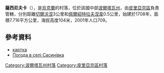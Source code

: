 {{coord|50|18|25|N|32|24|41|E|scale:100000_region:UA|display=title}}

'''薩西尼夫卡'''（{{lang-uk|Сасинівка}}），是[[烏克蘭|烏克蘭]]的村落，位於該國中部[[波爾塔瓦州|波爾塔瓦州]]，由[[皮里亞京區|皮里亞京區]]負責管轄，分別距離[[切爾沃涅_(皮里亞京區)|切爾沃涅]]3公里和[[佩爾紹特拉夫涅韋_(皮里亞京區)|佩爾紹特拉夫涅韋]]0.5公里，始建於1708年，面積7.716平方公里，海拔高度104米，2001年人口709。

==參考資料==
*[http://gska2.rada.gov.ua/pls/z7502/A005?rdat1=09.11.2007&rf7571=26307 картка]{{dead link|date=2018年4月 |bot=InternetArchiveBot |fix-attempted=yes }}
* [http://weather.in.ua/ua/poltavskaja/23314 Погода в селі Сасинівка] {{Wayback|url=http://weather.in.ua/ua/poltavskaja/23314 |date=20160305111246 }}

{{DEFAULTSORT:Сасинівка}}
[[Category:波爾塔瓦州村落|Category:波爾塔瓦州村落]]
[[Category:皮里亞京區村落|Category:皮里亞京區村落]]


{{Poltava-geo-stub}}